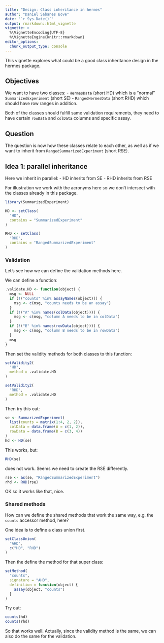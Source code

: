 ```yaml
---
title: "Design: Class inheritance in hermes"
author: "Daniel Sabanes Bove"
date: "`r Sys.Date()`"
output: rmarkdown::html_vignette
vignette: >
  %\VignetteEncoding{UTF-8}
  %\VignetteEngine{knitr::rmarkdown}
editor_options: 
  chunk_output_type: console
---
```


This vignette explores what could be a good class inheritance design in the hermes package.

## Objectives

We want to have two classes: 
- `HermesData` (short HD) which is a "normal" `SummarizedExperiment` (short SE)
- `RangedHermesData` (short RHD) which should have row ranges in addition.

Both of the classes should fulfill same validation requirements, they need to have certain `rowData` and `colData` columns and specific assay.

## Question

The question is now how these classes relate to each other, as well as if we want to inherit from `RangedSummarizedExperiment` (short RSE).

## Idea 1: parallel inheritance

Here we inherit in parallel:
- HD inherits from SE
- RHD inherits from RSE

For illustration we work with the acronyms here so we don't intersect with the classes already in this package.

```r
library(SummarizedExperiment)

HD <- setClass(
  "HD",
  contains = "SummarizedExperiment"
)

RHD <- setClass(
  "RHD",
  contains = "RangedSummarizedExperiment"
)
```

### Validation

Let's see how we can define the validation methods here.

We can define a function:

```r
.validate.HD <- function(object) {
  msg <- NULL
  if (!("counts" %in% assayNames(object))) {
    msg <- c(msg, "counts needs to be an assay")
  }
  if (!("A" %in% names(colData(object)))) {
    msg <- c(msg, "column A needs to be in colData")
  }
  if (!("B" %in% names(rowData(object)))) {
    msg <- c(msg, "column B needs to be in rowData")
  }
  msg
}
```

Then set the validity methods for both classes to this function:

```r
setValidity2(
  "HD",
  method = .validate.HD
)

setValidity2(
  "RHD",
  method = .validate.HD
)
```

Then try this out:

```r
se <- SummarizedExperiment(
  list(counts = matrix(1:4, 2, 2)),
  colData = data.frame(A = c(1, 2)),
  rowData = data.frame(B = c(3, 4))
)
hd <- HD(se)
```

This works, but:

```r
RHD(se)
```

does not work. Seems we need to create the RSE differently.

```r
rse <- as(se, "RangedSummarizedExperiment")
rhd <- RHD(rse)
```

OK so it works like that, nice.

### Shared methods

How can we define the shared methods that work the same way, e.g. the `counts` accessor method, here?

One idea is to define a class union first.

```r
setClassUnion(
  "AHD",
  c("HD", "RHD")
)
```

Then the define the method for that super class:

```r
setMethod(
  "counts",
  signature = "AHD",
  definition = function(object) {
    assay(object, "counts")
  }
)
```

Try out:

```r
counts(hd)
counts(rhd)
```

So that works well. Actually, since the validity method is the same, we can also do the same for the validation.


 
